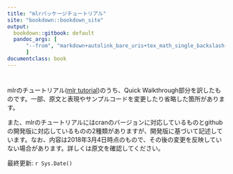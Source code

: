 ```yaml
---
title: "mlrパッケージチュートリアル"
site: "bookdown::bookdown_site"
output:
  bookdown::gitbook: default
  pandoc_args: [
      "--from", "markdown+autolink_bare_uris+tex_math_single_backslash-implicit_figures"
      ]
documentclass: book
---
```


# {-}

mlrのチュートリアル([mlr tutorial](https://mlr-org.github.io/mlr-tutorial/devel/html/index.html))のうち、Quick Walkthrough部分を訳したものです。一部、原文と表現やサンプルコードを変更したり省略した箇所があります。

また、mlrのチュートリアルにはcranのバージョンに対応しているものとgithubの開発版に対応しているものの2種類がありますが、開発版に基づいて記述しています。なお、内容は2018年3月4日時点のもので、その後の変更を反映していない場合があります。詳しくは原文を確認してください。

最終更新: `r Sys.Date()`